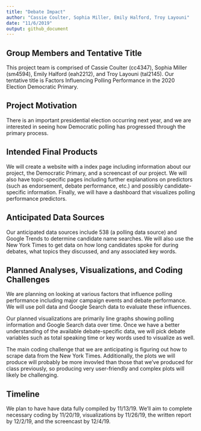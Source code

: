 ```yaml
---
title: "Debate Impact"
author: "Cassie Coulter, Sophia Miller, Emily Halford, Troy Layouni"
date: "11/6/2019"
output: github_document
---
```


## Group Members and Tentative Title

This project team is comprised of Cassie Coulter (cc4347), Sophia Miller (sm4594), Emily Halford (eah2212), and Troy Layouni (tal2145). Our tentative title is Factors Influencing Polling Performance in the 2020 Election Democratic Primary. 

## Project Motivation

There is an important presidential election occurring next year, and we are interested in seeing how Democratic polling has progressed through the primary process.

## Intended Final Products

We will create a website with a index page including information about our project, the Democratic Primary, and a screencast of our project. We will also have topic-specific pages including further explanations on predictors (such as endorsement, debate performance, etc.) and possibly candidate-specific information. Finally, we will have a dashboard that visualizes polling performance predictors.

## Anticipated Data Sources

Our anticipated data sources include 538 (a polling data source) and Google Trends to determine candidate name searches. We will also use the New York Times to get data on how long candidates spoke for during debates, what topics they discussed, and any associated key words. 

## Planned Analyses, Visualizations, and Coding Challenges

We are planning on looking at various factors that influence polling performance including major campaign events and debate performance. We will use poll data and Google Search data to evaluate these influences. 

Our planned visualizations are primarily line graphs showing polling information and Google Search data over time. Once we have a better understanding of the available debate-specific data, we will pick debate variables such as total speaking time or key words used to visualize as well. 

The main coding challenge that we are anticipating is figuring out how to scrape data from the New York Times. Additionally, the plots we will produce will probably be more invovled than those that we've produced for class previously, so producing very user-friendly and complex plots will likely be challenging. 

## Timeline

We plan to have have data fully compiled by 11/13/19. We'll aim to complete necessary coding by 11/20/19, visualizations by 11/26/19, the written report by 12/2/19, and the screencast by 12/4/19. 